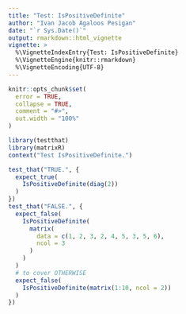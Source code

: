 ```yaml
---
title: "Test: IsPositiveDefinite"
author: "Ivan Jacob Agaloos Pesigan"
date: "`r Sys.Date()`"
output: rmarkdown::html_vignette
vignette: >
  %\VignetteIndexEntry{Test: IsPositiveDefinite}
  %\VignetteEngine{knitr::rmarkdown}
  %\VignetteEncoding{UTF-8}
---
```



```r
knitr::opts_chunk$set(
  error = TRUE,
  collapse = TRUE,
  comment = "#>",
  out.width = "100%"
)
```



```r
library(testthat)
library(matrixR)
context("Test IsPositiveDefinite.")
```



```r
test_that("TRUE.", {
  expect_true(
    IsPositiveDefinite(diag(2))
  )
})
test_that("FALSE.", {
  expect_false(
    IsPositiveDefinite(
      matrix(
        data = c(1, 2, 3, 2, 4, 5, 3, 5, 6),
        ncol = 3
      )
    )
  )
  # to cover OTHERWISE
  expect_false(
    IsPositiveDefinite(matrix(1:10, ncol = 2))
  )
})
```

